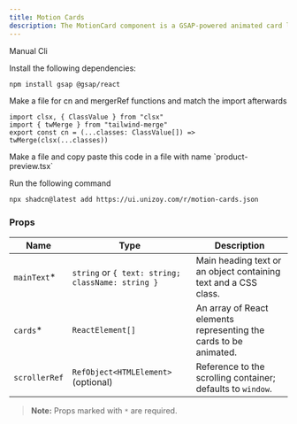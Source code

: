 ```yaml
---
title: Motion Cards
description: The MotionCard component is a GSAP-powered animated card layout that pins content during scroll and animates child elements.
---
```


<ComponentPreview
  name="motion-cards-demo"
  className="[&_.preview>[data-orientation=vertical]]:sm:max-w-[70%]"
/>

<Tabs defaultValue="manual">

<TabsList>
  <TabsTrigger value="manual">Manual</TabsTrigger>
  <TabsTrigger value="cli">Cli</TabsTrigger>
</TabsList>

<TabsContent value="manual">

<Steps>

<Step>Install the following dependencies:</Step>

```bash
npm install gsap @gsap/react
```

<Step>
  Make a file for cn and mergerRef functions and match the import
  afterwards
</Step>

```tsx
import clsx, { ClassValue } from "clsx"
import { twMerge } from "tailwind-merge"
export const cn = (...classes: ClassValue[]) => twMerge(clsx(...classes))
```

<Step>
  Make a file and copy paste this code in a file with name `product-preview.tsx`
</Step>

<ComponentSource name="motion-cards" />

</Steps>

</TabsContent>

<TabsContent value="cli">

<Steps>

<Step>Run the following command </Step>

```bash
npx shadcn@latest add https://ui.unizoy.com/r/motion-cards.json
```

</Steps>

</TabsContent>

</Tabs>

### Props

| Name          | Type                                              | Description                                                       |
| ------------- | ------------------------------------------------- | ----------------------------------------------------------------- |
| `mainText`\*  | `string` or `{ text: string; className: string }` | Main heading text or an object containing text and a CSS class.   |
| `cards`\*     | `ReactElement[]`                                  | An array of React elements representing the cards to be animated. |
| `scrollerRef` | `RefObject<HTMLElement>` (optional)               | Reference to the scrolling container; defaults to `window`.       |

> **Note:** Props marked with `*` are required.
